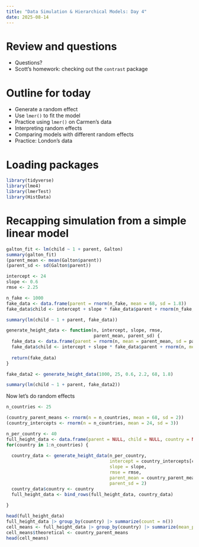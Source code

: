```yaml
---
title: "Data Simulation & Hierarchical Models: Day 4"
date: 2025-08-14
---
```


# Review and questions

- Questions?
- Scott's homework: checking out the `contrast` package

# Outline for today

- Generate a random effect
- Use `lmer()` to fit the model
- Practice using `lmer()` on Carmen's data
- Interpreting random effects
- Comparing models with different random effects
- Practice: London's data

# Loading packages

```r
library(tidyverse)
library(lme4)
library(lmerTest)
library(HistData)
```

# Recapping simulation from a simple linear model

```r
galton_fit <- lm(child ~ 1 + parent, Galton)
summary(galton_fit)
(parent_mean <- mean(Galton$parent))
(parent_sd <- sd(Galton$parent))

intercept <- 24
slope <- 0.6
rmse <- 2.25

n_fake <- 1000
fake_data <- data.frame(parent = rnorm(n_fake, mean = 68, sd = 1.8))
fake_data$child <- intercept + slope * fake_data$parent + rnorm(n_fake, mean = 0, sd = rmse)

summary(lm(child ~ 1 + parent, fake_data))

generate_height_data <- function(n, intercept, slope, rmse,
                                 parent_mean, parent_sd) {
  fake_data <- data.frame(parent = rnorm(n, mean = parent_mean, sd = parent_sd))
  fake_data$child <- intercept + slope * fake_data$parent + rnorm(n, mean = 0, sd = rmse)
  
  return(fake_data)
}

fake_data2 <- generate_height_data(1000, 25, 0.6, 2.2, 68, 1.8)

summary(lm(child ~ 1 + parent, fake_data2))

```

Now let's do random effects

```r
n_countries <- 25

(country_parent_means <- rnorm(n = n_countries, mean = 68, sd = 2))
(country_intercepts <- rnorm(n = n_countries, mean = 24, sd = 3))

n_per_country <- 40
full_height_data <- data.frame(parent = NULL, child = NULL, country = NULL)
for(country in 1:n_countries) {
  
  country_data <- generate_height_data(n_per_country,
                                       intercept = country_intercepts[country],
                                       slope = slope,
                                       rmse = rmse,
                                       parent_mean = country_parent_means[country],
                                       parent_sd = 2)
  country_data$country <- country
  full_height_data <- bind_rows(full_height_data, country_data)
  
}

head(full_height_data)
full_height_data |> group_by(country) |> summarize(count = n())
cell_means <- full_height_data |> group_by(country) |> summarize(mean_parent = mean(parent)) 
cell_means$theoretical <- country_parent_means
head(cell_means)

```

